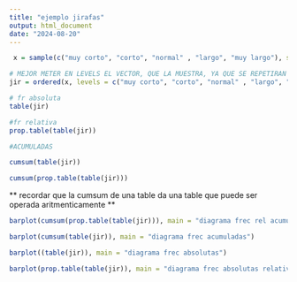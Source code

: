 ```yaml
---
title: "ejemplo jirafas"
output: html_document
date: "2024-08-20"
---
```



```r
 x = sample(c("muy corto", "corto", "normal" , "largo", "muy largo"), size = 100, replace = T)

# MEJOR METER EN LEVELS EL VECTOR, QUE LA MUESTRA, YA QUE SE REPETIRAN LOS LEVELS
jir = ordered(x, levels = c("muy corto", "corto", "normal" , "largo", "muy largo"))

# fr absoluta
table(jir)

#fr relativa
prop.table(table(jir))

#ACUMULADAS

cumsum(table(jir))

cumsum(prop.table(table(jir)))


```

** recordar que la cumsum de una table da una table que puede ser operada aritmenticamente **

```r

barplot(cumsum(prop.table(table(jir))), main = "diagrama frec rel acumuladas")

```


```r

barplot(cumsum(table(jir)), main = "diagrama frec acumuladas")

```


```r

barplot((table(jir)), main = "diagrama frec absolutas")

```
```r

barplot(prop.table(table(jir)), main = "diagrama frec absolutas relativas")

```